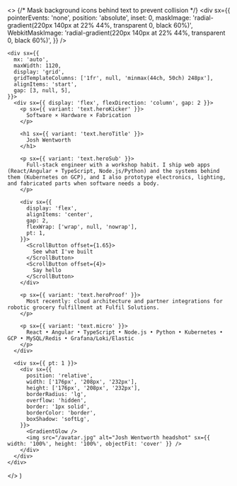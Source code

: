
  <>
    {/* Mask background icons behind text to prevent collision */}
    <div sx={{
      pointerEvents: 'none',
      position: 'absolute',
      inset: 0,
      maskImage: 'radial-gradient(220px 140px at 22% 44%, transparent 0, black 60%)',
      WebkitMaskImage: 'radial-gradient(220px 140px at 22% 44%, transparent 0, black 60%)',
    }} />

    <div sx={{
      mx: 'auto',
      maxWidth: 1120,
      display: 'grid',
      gridTemplateColumns: ['1fr', null, 'minmax(44ch, 50ch) 248px'],
      alignItems: 'start',
      gap: [3, null, 5],
    }}>
      <div sx={{ display: 'flex', flexDirection: 'column', gap: 2 }}>
        <p sx={{ variant: 'text.heroKicker' }}>
          Software × Hardware × Fabrication
        </p>

        <h1 sx={{ variant: 'text.heroTitle' }}>
          Josh Wentworth
        </h1>

        <p sx={{ variant: 'text.heroSub' }}>
          Full-stack engineer with a workshop habit. I ship web apps (React/Angular + TypeScript, Node.js/Python) and the systems behind them (Kubernetes on GCP), and I also prototype electronics, lighting, and fabricated parts when software needs a body.
        </p>

        <div sx={{
          display: 'flex',
          alignItems: 'center',
          gap: 2,
          flexWrap: ['wrap', null, 'nowrap'],
          pt: 1,
        }}>
          <ScrollButton offset={1.65}>
            See what I've built
          </ScrollButton>
          <ScrollButton offset={4}>
            Say hello
          </ScrollButton>
        </div>

        <p sx={{ variant: 'text.heroProof' }}>
          Most recently: cloud architecture and partner integrations for robotic grocery fulfillment at Fulfil Solutions.
        </p>

        <p sx={{ variant: 'text.micro' }}>
          React • Angular • TypeScript • Node.js • Python • Kubernetes • GCP • MySQL/Redis • Grafana/Loki/Elastic
        </p>
      </div>

      <div sx={{ pt: 1 }}>
        <div sx={{
          position: 'relative',
          width: ['176px', '208px', '232px'],
          height: ['176px', '208px', '232px'],
          borderRadius: 'lg',
          overflow: 'hidden',
          border: '1px solid',
          borderColor: 'border',
          boxShadow: 'softLg',
        }}>
          <GradientGlow />
          <img src="/avatar.jpg" alt="Josh Wentworth headshot" sx={{ width: '100%', height: '100%', objectFit: 'cover' }} />
        </div>
      </div>
    </div>
  </>
)
